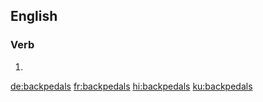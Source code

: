 ==English==

===Verb===
{{head|en|verb form}}

# {{en-third-person singular of|backpedal}}

[[de:backpedals]]
[[fr:backpedals]]
[[hi:backpedals]]
[[ku:backpedals]]